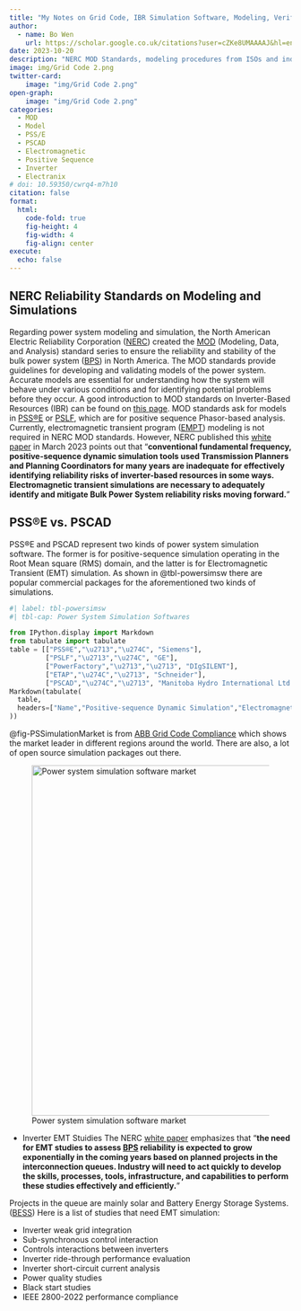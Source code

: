 ```yaml
---
title: "My Notes on Grid Code, IBR Simulation Software, Modeling, Verification, and Validation"
author:
  - name: Bo Wen
    url: https://scholar.google.co.uk/citations?user=cZKe8UMAAAAJ&hl=en
date: 2023-10-20
description: "NERC MOD Standards, modeling procedures from ISOs and industries."
image: img/Grid Code 2.png
twitter-card: 
    image: "img/Grid Code 2.png"
open-graph: 
    image: "img/Grid Code 2.png"
categories:
  - MOD
  - Model
  - PSS/E
  - PSCAD
  - Electromagnetic
  - Positive Sequence
  - Inverter
  - Electranix
# doi: 10.59350/cwrq4-m7h10
citation: false
format:
  html:
    code-fold: true
    fig-height: 4
    fig-width: 4
    fig-align: center
execute: 
  echo: false
---
```

## NERC Reliability Standards on Modeling and Simulations

Regarding power system modeling and simulation, the North American Electric Reliability Corporation ([NERC](https://www.nerc.com/Pages/default.aspx)) created the [MOD](https://www.nerc.com/pa/Stand/Pages/ReliabilityStandards.aspx) (Modeling, Data, and Analysis) standard series to ensure the reliability and stability of the bulk power system ([BPS](https://www.wecc.org/epubs/StateoftheInterconnection/Pages/The-Bulk-Power-System.aspx)) in North America. The MOD standards provide guidelines for developing and validating models of the power system. Accurate models are essential for understanding how the system will behave under various conditions and for identifying potential problems before they occur. A good introduction to MOD standards on Inverter-Based Resources (IBR) can be found on [this page](https://www.powereng.com/library/an-introduction-to-completing-nerc-mod-studies-for). MOD standards ask for models in [PSS®E](https://www.siemens.com/global/en/products/energy/grid-software/planning/pss-software/pss-e.html) or [PSLF](https://www.gevernova.com/consulting/software/pslf), which are for positive sequence Phasor-based analysis. Currently, electromagnetic transient program ([EMPT](https://en.wikipedia.org/wiki/EMTP)) modeling is not required in NERC MOD standards. However, NERC published this [white paper](https://www.nerc.com/comm/RSTC_Reliability_Guidelines/Reliability_Guideline-EMT_Modeling_and_Simulations.pdf) in March 2023 points out that "__conventional fundamental frequency, positive-sequence dynamic simulation tools used Transmission Planners and Planning Coordinators for many years are inadequate for effectively identifying reliability risks of inverter-based resources in some ways. Electromagnetic transient simulations are necessary to adequately identify and mitigate Bulk Power System reliability risks moving forward.__" 

## PSS®E vs. PSCAD

PSS®E and PSCAD represent two kinds of power system simulation software. The former is for positive-sequence simulation operating in the Root Mean square (RMS) domain, and the latter is for Electromagnetic Transient (EMT) simulation. As shown in @tbl-powersimsw there are popular commercial packages for the aforementioned two kinds of simulations.
```python
#| label: tbl-powersimsw
#| tbl-cap: Power System Simulation Softwares

from IPython.display import Markdown
from tabulate import tabulate
table = [["PSS®E","\u2713","\u274C", "Siemens"],
         ["PSLF","\u2713","\u274C", "GE"],
         ["PowerFactory","\u2713","\u2713", "DIgSILENT"],
         ["ETAP","\u274C","\u2713", "Schneider"],
         ["PSCAD","\u274C","\u2713", "Manitoba Hydro International Ltd."]]
Markdown(tabulate(
  table, 
  headers=["Name","Positive-sequence Dynamic Simulation","Electromagnetic Transient Simulation", "Owner"],
))
```

@fig-PSSimulationMarket is from [ABB Grid Code Compliance](https://new.abb.com/power-electronics/excitation-and-synchronization/grid-code-compliance) which shows the market leader in different regions around the world. There are also, a lot of open source simulation packages out there.

![Power system simulation software market](img/PowerSystemSimulationSoftware.png){#fig-PSSimulationMarket width=6.5in}

* Inverter EMT Stuidies
The NERC [white paper](https://www.nerc.com/comm/RSTC_Reliability_Guidelines/Reliability_Guideline-EMT_Modeling_and_Simulations.pdf) emphasizes that "__the need for EMT studies to assess [BPS](https://www.wecc.org/epubs/StateoftheInterconnection/Pages/The-Bulk-Power-System.aspx) reliability is expected to grow exponentially in the coming years based on planned projects in the interconnection queues. Industry will need to act quickly to develop the skills, processes, tools, infrastructure, and capabilities to perform these studies effectively and efficiently.__"

Projects in the queue are mainly solar and Battery Energy Storage Systems. ([BESS](https://electrification.us.abb.com/battery-energy-storage-systems-bess-basics)) Here is a list of studies that need EMT simulation:

* Inverter weak grid integration
* Sub-synchronous control interaction
* Controls interactions between inverters
* Inverter ride-through performance evaluation
* Inverter short-circuit current analysis
* Power quality studies
* Black start studies
* IEEE 2800-2022 performance compliance